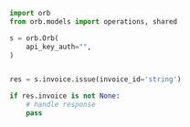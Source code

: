 ```python IssueInvoice.py
import orb
from orb.models import operations, shared

s = orb.Orb(
    api_key_auth="",
)


res = s.invoice.issue(invoice_id='string')

if res.invoice is not None:
    # handle response
    pass
```
